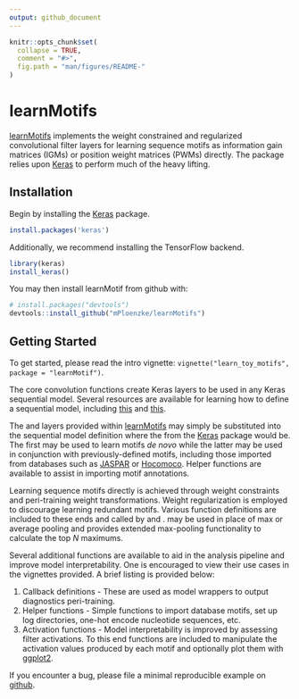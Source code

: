 ```yaml
---
output: github_document
---
```


<!-- README.md is generated from README.Rmd. Please edit that file -->

```r
knitr::opts_chunk$set(
  collapse = TRUE,
  comment = "#>",
  fig.path = "man/figures/README-"
)
```

# learnMotifs

[learnMotifs](https://github.com/mPloenzke/learnMotifs) implements the weight constrained and regularized convolutional filter layers for learning sequence motifs as information gain matrices (IGMs) or position weight matrices (PWMs) directly. The package relies upon [Keras](https://keras.rstudio.com/) to perform much of the heavy lifting. 

## Installation

Begin by installing the [Keras](https://keras.rstudio.com/) package. 

```r
install.packages('keras')
```

Additionally, we recommend installing the TensorFlow backend.

```r
library(keras)
install_keras()
```

You may then install learnMotif from github with:

```r
# install.packages("devtools")
devtools::install_github("mPloenzke/learnMotifs")
```

## Getting Started

To get started, please read the intro vignette: `vignette("learn_toy_motifs", package = "learnMotif")`. 

The core convolution functions create Keras layers to be used in any Keras sequential model. Several resources are available for learning how to define a sequential model, including [this](https://keras.rstudio.com/articles/tutorial_basic_classification.html) and [this](https://keras.rstudio.com/articles/sequential_model.html).

The \code{layer_denovoMotif} and \code{layer_fixedMotif} layers provided within [learnMotifs](https://github.com/mPloenzke/learnMotifs) may simply be substituted into the sequential model definition where the \code{layer_conv_2d} from the [Keras](https://keras.rstudio.com/) package would be. The first may be used to learn motifs *de novo* while the latter may be used in conjunction with previously-defined motifs, including those imported from databases such as [JASPAR](jaspar.genereg.net/) or [Hocomoco](http://hocomoco11.autosome.ru/). Helper functions are available to assist in importing motif annotations.

Learning sequence motifs directly is achieved through weight constraints and peri-training weight transformations. Weight regularization is employed to discourage learning redundant motifs. Various function definitions are included to these ends and called by \code{layer_denovoMotif} and \code{layer_fixedMotif}. \code{layer_topN_motif_hits} may be used in place of max or average pooling and provides extended max-pooling functionality to calculate the top $N$ maximums.

Several additional functions are available to aid in the analysis pipeline and improve model interpretability. One is encouraged to view their use cases in the vignettes provided. A brief listing is provided below:

1. Callback definitions - These are used as model wrappers to output diagnostics peri-training.
2. Helper functions - Simple functions to import database motifs, set up log directories, one-hot encode nucleotide sequences, etc.
3. Activation functions - Model interpretability is improved by assessing filter activations. To this end functions are included to manipulate the activation values produced by each motif and optionally plot them with [ggplot2](https://ggplot2.tidyverse.org/).
    
If you encounter a bug, please file a minimal reproducible example on [github](https://github.com/mPloenzke/learnMotif/issues). 
